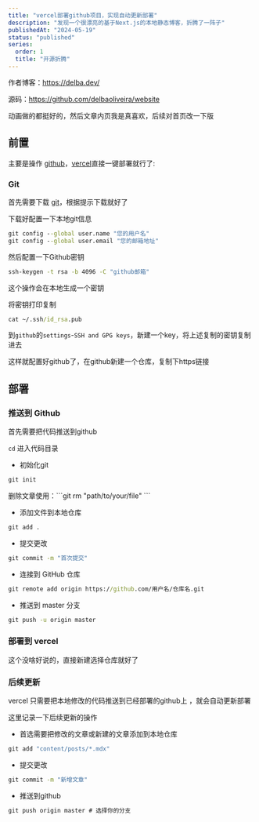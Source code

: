 ```yaml
---
title: "vercel部署github项目，实现自动更新部署"
description: "发现一个很漂亮的基于Next.js的本地静态博客，折腾了一阵子"
publishedAt: "2024-05-19"
status: "published"
series:
  order: 1
  title: "开源折腾"
---
```


作者博客：https://delba.dev/

源码：https://github.com/delbaoliveira/website

动画做的都挺好的，然后文章内页我是真喜欢，后续对首页改一下版

## 前置

主要是操作 [github](https://www.github.com)，[vercel](https://vercel.app)直接一键部署就行了:

### Git

首先需要下载 [git](https://git-scm.com/downloads)，根据提示下载就好了

下载好配置一下本地git信息

``` cmd
git config --global user.name "您的用户名"
git config --global user.email "您的邮箱地址"
```
然后配置一下Github密钥

``` cmd
ssh-keygen -t rsa -b 4096 -C "github邮箱"
```

这个操作会在本地生成一个密钥

将密钥打印复制

``` cmd
cat ~/.ssh/id_rsa.pub
```

到`github`的`settings`-`SSH and GPG keys`，新建一个key，将上述复制的密钥复制进去

这样就配置好github了，在github新建一个仓库，复制下https链接

## 部署

### 推送到 Github

首先需要把代码推送到github

`cd` 进入代码目录

- 初始化git

``` cmd
git init
```
<Grid x="aside">
  <Aside>
    删除文章使用：```git rm "path/to/your/file" ```
  </Aside>
</Grid>

- 添加文件到本地仓库
``` cmd
git add .
```

- 提交更改

```cmd 
git commit -m "首次提交"
```

- 连接到 GitHub 仓库
``` cmd 
git remote add origin https://github.com/用户名/仓库名.git
```

- 推送到 master 分支
``` cmd 
git push -u origin master
```

### 部署到 vercel

这个没啥好说的，直接新建选择仓库就好了

###  后续更新

vercel 只需要把本地修改的代码推送到已经部署的github上 ，就会自动更新部署

这里记录一下后续更新的操作

- 首选需要把修改的文章或新建的文章添加到本地仓库
```cmd 
git add "content/posts/*.mdx"
```
- 提交更改
```cmd 
git commit -m "新增文章"
```
- 推送到github
```cmd 
git push origin master # 选择你的分支
```